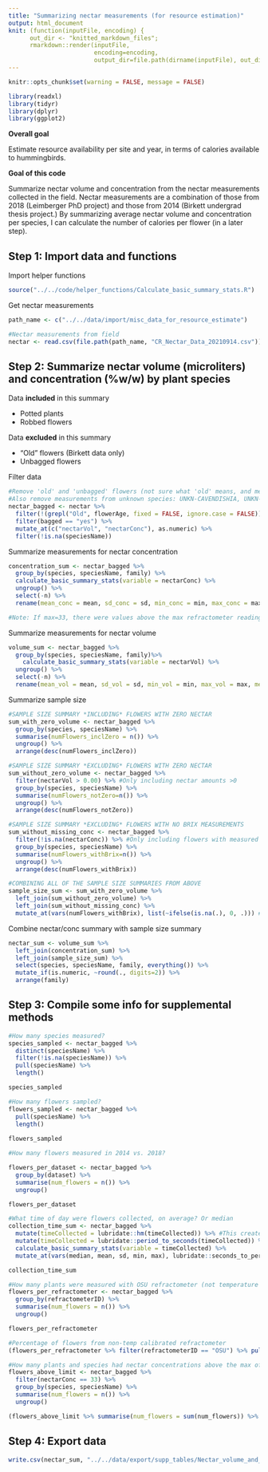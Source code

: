 ```yaml
---
title: "Summarizing nectar measurements (for resource estimation)"
output: html_document
knit: (function(inputFile, encoding) {
      out_dir <- "knitted_markdown_files";
      rmarkdown::render(inputFile,
                        encoding=encoding,
                        output_dir=file.path(dirname(inputFile), out_dir))})
---
```


```r
knitr::opts_chunk$set(warning = FALSE, message = FALSE)

library(readxl)
library(tidyr)
library(dplyr)
library(ggplot2)
```

**Overall goal**

Estimate resource availability per site and year, in terms of calories available to hummingbirds.

**Goal of this code**

Summarize nectar volume and concentration from the nectar measurements collected in the field. Nectar measurements are a combination of those from 2018 (Leimberger PhD project) and those from 2014 (Birkett undergrad thesis project.) By summarizing average nectar volume and concentration per species, I can calculate the number of calories per flower (in a later step).


## Step 1: Import data and functions

Import helper functions
```r
source("../../code/helper_functions/Calculate_basic_summary_stats.R")
```

Get nectar measurements
```r
path_name <- c("../../data/import/misc_data_for_resource_estimate")

#Nectar measurements from field
nectar <- read.csv(file.path(path_name, "CR_Nectar_Data_20210914.csv"))
```

## Step 2: Summarize nectar volume (microliters) and concentration (%w/w) by plant species

Data **included** in this summary

- Potted plants
- Robbed flowers

Data **excluded** in this summary

- "Old" flowers (Birkett data only)
- Unbagged flowers

Filter data
```r
#Remove 'old' and 'unbagged' flowers (not sure what 'old' means, and measuring 'old' flowers could be problematic for single-day flowers)
#Also remove measurements from unknown species: UNKN-CAVENDISHIA, UNKN-IMPATIENS, and HETO x HELA
nectar_bagged <- nectar %>%
  filter(!(grepl("Old", flowerAge, fixed = FALSE, ignore.case = FALSE))) %>%
  filter(bagged == "yes") %>%
  mutate_at(c("nectarVol", "nectarConc"), as.numeric) %>%
  filter(!is.na(speciesName))
```

Summarize measurements for nectar concentration
```r
concentration_sum <- nectar_bagged %>%
  group_by(species, speciesName, family) %>%
  calculate_basic_summary_stats(variable = nectarConc) %>%
  ungroup() %>%
  select(-n) %>%
  rename(mean_conc = mean, sd_conc = sd, min_conc = min, max_conc = max, median_conc = median)

#Note: If max=33, there were values above the max refractometer reading (32%)
```

Summarize measurements for nectar volume
```r
volume_sum <- nectar_bagged %>%
  group_by(species, speciesName, family)%>%
    calculate_basic_summary_stats(variable = nectarVol) %>%
  ungroup() %>%
  select(-n) %>%
  rename(mean_vol = mean, sd_vol = sd, min_vol = min, max_vol = max, median_vol = median)
```

Summarize sample size
```r
#SAMPLE SIZE SUMMARY *INCLUDING* FLOWERS WITH ZERO NECTAR
sum_with_zero_volume <- nectar_bagged %>%
  group_by(species, speciesName) %>%
  summarise(numFlowers_inclZero = n()) %>%
  ungroup() %>%
  arrange(desc(numFlowers_inclZero))

#SAMPLE SIZE SUMMARY *EXCLUDING* FLOWERS WITH ZERO NECTAR
sum_without_zero_volume <- nectar_bagged %>%
  filter(nectarVol > 0.00) %>% #Only including nectar amounts >0
  group_by(species, speciesName) %>%
  summarise(numFlowers_notZero=n()) %>%
  ungroup() %>%
  arrange(desc(numFlowers_notZero))

#SAMPLE SIZE SUMMARY *EXCLUDING* FLOWERS WITH NO BRIX MEASUREMENTS
sum_without_missing_conc <- nectar_bagged %>%
  filter(!is.na(nectarConc)) %>% #Only including flowers with measured concentrations
  group_by(species, speciesName) %>%
  summarise(numFlowers_withBrix=n()) %>%
  ungroup() %>%
  arrange(desc(numFlowers_withBrix))

#COMBINING ALL OF THE SAMPLE SIZE SUMMARIES FROM ABOVE
sample_size_sum <- sum_with_zero_volume %>%
  left_join(sum_without_zero_volume) %>%
  left_join(sum_without_missing_conc) %>%
  mutate_at(vars(numFlowers_withBrix), list(~ifelse(is.na(.), 0, .))) #Replace zeroes with NA
```

Combine nectar/conc summary with sample size summary
```r
nectar_sum <- volume_sum %>%
  left_join(concentration_sum) %>%
  left_join(sample_size_sum) %>%
  select(species, speciesName, family, everything()) %>%
  mutate_if(is.numeric, ~round(., digits=2)) %>%
  arrange(family)
```

## Step 3: Compile some info for supplemental methods

```r
#How many species measured?
species_sampled <- nectar_bagged %>%
  distinct(speciesName) %>%
  filter(!is.na(speciesName)) %>%
  pull(speciesName) %>%
  length()

species_sampled

#How many flowers sampled?
flowers_sampled <- nectar_bagged %>%
  pull(speciesName) %>%
  length()
  
flowers_sampled

#How many flowers measured in 2014 vs. 2018?

flowers_per_dataset <- nectar_bagged %>%
  group_by(dataset) %>%
  summarise(num_flowers = n()) %>%
  ungroup()

flowers_per_dataset

#What time of day were flowers collected, on average? Or median
collection_time_sum <- nectar_bagged %>%
  mutate(timeCollected = lubridate::hm(timeCollected)) %>% #This creates a period object
  mutate(timeCollected = lubridate::period_to_seconds(timeCollected)) %>% ##Convert period object to seconds to do math
  calculate_basic_summary_stats(variable = timeCollected) %>%
  mutate_at(vars(median, mean, sd, min, max), lubridate::seconds_to_period) ##Convert back to period object

collection_time_sum

#How many plants were measured with OSU refractometer (not temperature calibrated) vs Rice refractometer (temperature calibrated)?
flowers_per_refractometer <- nectar_bagged %>%
  group_by(refractometerID) %>%
  summarise(num_flowers = n()) %>%
  ungroup()

flowers_per_refractometer

#Percentage of flowers from non-temp calibrated refractometer
(flowers_per_refractometer %>% filter(refractometerID == "OSU") %>% pull(num_flowers))/flowers_sampled

#How many plants and species had nectar concentrations above the max of the refractometer? These have nectar concentrations of 33 degrees Brix.
flowers_above_limit <- nectar_bagged %>%
  filter(nectarConc == 33) %>% 
  group_by(species, speciesName) %>%
  summarise(num_flowers = n()) %>%
  ungroup()

(flowers_above_limit %>% summarise(num_flowers = sum(num_flowers)) %>% pull(num_flowers)/flowers_sampled)
```

## Step 4: Export data
```r
write.csv(nectar_sum, "../../data/export/supp_tables/Nectar_volume_and_concentration_summary.csv")
```